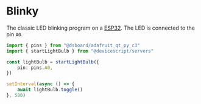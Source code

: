 
# Blinky

The classic LED blinking program on a [ESP32](/devices/esp32). The LED is connected to the pin `A0`.

```ts
import { pins } from "@dsboard/adafruit_qt_py_c3"
import { startLightBulb } from "@devicescript/servers"

const lightBulb = startLightBulb({
    pin: pins.A0,
})

setInterval(async () => {
    await lightBulb.toggle()
}, 500)
```
